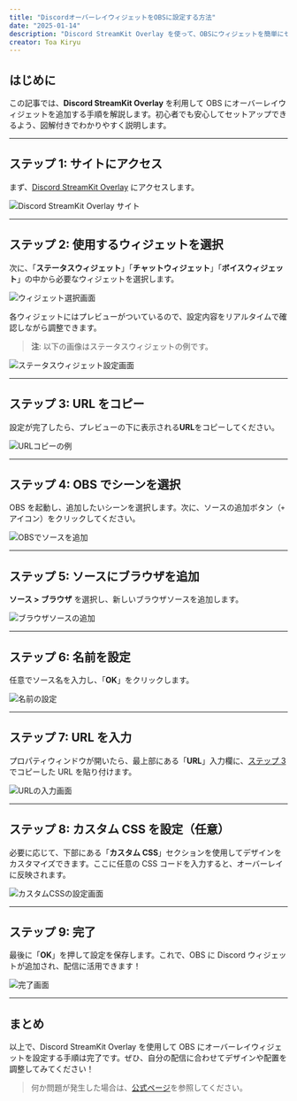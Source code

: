 ```yaml
---
title: "DiscordオーバーレイウィジェットをOBSに設定する方法"
date: "2025-01-14"
description: "Discord StreamKit Overlay を使って、OBSにウィジェットを簡単にセットアップする手順を解説します。"
creator: Toa Kiryu
---
```


## はじめに

この記事では、**Discord StreamKit Overlay** を利用して OBS にオーバーレイウィジェットを追加する手順を解説します。初心者でも安心してセットアップできるよう、図解付きでわかりやすく説明します。

---

## ステップ 1: サイトにアクセス

まず、[Discord StreamKit Overlay](https://streamkit.discord.com/overlay) にアクセスします。

![Discord StreamKit Overlay サイト](/wp-content/discord/docs/overlay/widget-setup/step-1.png "Discord StreamKit Overlay サイト画面")

---

## ステップ 2: 使用するウィジェットを選択

次に、「**ステータスウィジェット**」「**チャットウィジェット**」「**ボイスウィジェット**」の中から必要なウィジェットを選択します。

![ウィジェット選択画面](/wp-content/discord/docs/overlay/widget-setup/step-1-2.png "ウィジェットの選択画面")

各ウィジェットにはプレビューがついているので、設定内容をリアルタイムで確認しながら調整できます。

> **注**: 以下の画像はステータスウィジェットの例です。

![ステータスウィジェット設定画面](/wp-content/discord/docs/overlay/widget-setup/step-2.png "ステータスウィジェット設定画面")

---

## ステップ 3: URL をコピー

設定が完了したら、プレビューの下に表示される**URL**をコピーしてください。

![URLコピーの例](/wp-content/discord/docs/overlay/widget-setup/step-3.png "プレビュー下のURLをコピーする")

---

## ステップ 4: OBS でシーンを選択

OBS を起動し、追加したいシーンを選択します。次に、ソースの追加ボタン（`+` アイコン）をクリックしてください。

![OBSでソースを追加](/wp-content/discord/docs/overlay/widget-setup/step-4.png "OBSでソースを追加する画面")

---

## ステップ 5: ソースにブラウザを追加

**ソース > ブラウザ** を選択し、新しいブラウザソースを追加します。

![ブラウザソースの追加](/wp-content/discord/docs/overlay/widget-setup/step-5.png "ブラウザソースの選択画面")

---

## ステップ 6: 名前を設定

任意でソース名を入力し、「**OK**」をクリックします。

![名前の設定](/wp-content/discord/docs/overlay/widget-setup/step-6.png "名前を設定する画面")

---

## ステップ 7: URL を入力

プロパティウィンドウが開いたら、最上部にある「**URL**」入力欄に、[ステップ 3](#ステップ-3:-url-をコピー)でコピーした URL を貼り付けます。

![URLの入力画面](/wp-content/discord/docs/overlay/widget-setup/step-7.png "プロパティでURLを入力")

---

## ステップ 8: カスタム CSS を設定（任意）

必要に応じて、下部にある「**カスタム CSS**」セクションを使用してデザインをカスタマイズできます。ここに任意の CSS コードを入力すると、オーバーレイに反映されます。

![カスタムCSSの設定画面](/wp-content/discord/docs/overlay/widget-setup/step-8.png "カスタムCSS設定の例")

---

## ステップ 9: 完了

最後に「**OK**」を押して設定を保存します。これで、OBS に Discord ウィジェットが追加され、配信に活用できます！

![完了画面](/wp-content/discord/docs/overlay/widget-setup/step-9.png "設定が完了した状態")

---

## まとめ

以上で、Discord StreamKit Overlay を使用して OBS にオーバーレイウィジェットを設定する手順は完了です。ぜひ、自分の配信に合わせてデザインや配置を調整してみてください！

> 何か問題が発生した場合は、[公式ページ](https://streamkit.discord.com)を参照してください。
